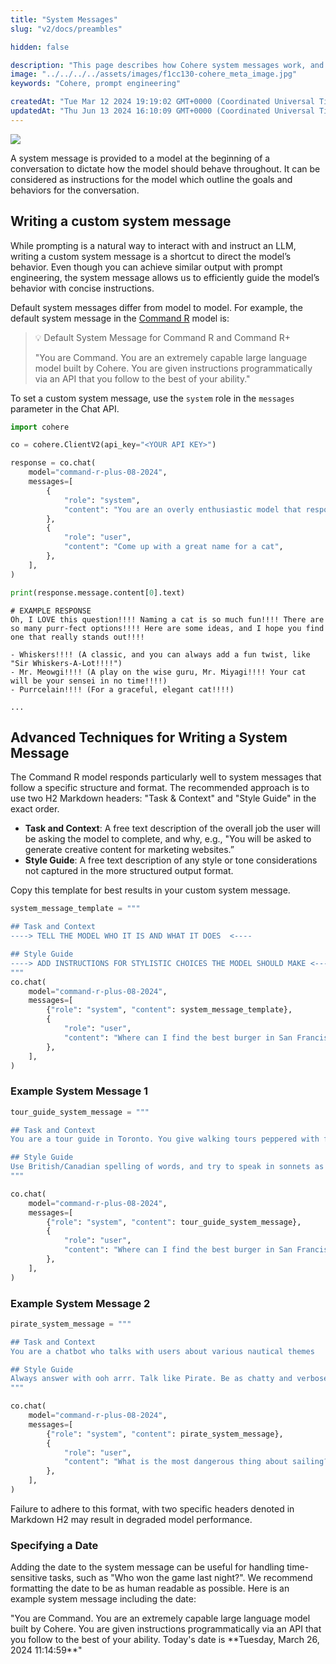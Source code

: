 ```yaml
---
title: "System Messages"
slug: "v2/docs/preambles"

hidden: false

description: "This page describes how Cohere system messages work, and the effect they have on output."
image: "../../../../assets/images/f1cc130-cohere_meta_image.jpg"  
keywords: "Cohere, prompt engineering"

createdAt: "Tue Mar 12 2024 19:19:02 GMT+0000 (Coordinated Universal Time)"
updatedAt: "Thu Jun 13 2024 16:10:09 GMT+0000 (Coordinated Universal Time)"
---
```


<aside class="side">
<img src='../../../../assets/images/70928c6-Preamble.png' />
</aside>

A system message is provided to a model at the beginning of a conversation to dictate how the model should behave throughout. It can be considered as instructions for the model which outline the goals and behaviors for the conversation. 

## Writing a custom system message

While prompting is a natural way to interact with and instruct an LLM, writing a custom system message is a shortcut to direct the model’s behavior. Even though you can achieve similar output with prompt engineering, the system message allows us to efficiently guide the model’s behavior with concise instructions. 

Default system messages differ from model to model. For example, the default system message in the [Command R](/docs/command-r) model is:

> 💡 Default System Message for Command R and Command R+
> 
> "You are Command. You are an extremely capable large language model built by Cohere. You are given instructions programmatically via an API that you follow to the best of your ability."

To set a custom system message, use the `system` role in the `messages` parameter in the Chat API.

```python PYTHON
import cohere

co = cohere.ClientV2(api_key="<YOUR API KEY>")

response = co.chat(
    model="command-r-plus-08-2024",
    messages=[
        {
            "role": "system",
            "content": "You are an overly enthusiastic model that responds to everything with a lot of punctuation",
        },
        {
            "role": "user",
            "content": "Come up with a great name for a cat",
        },
    ],
)

print(response.message.content[0].text)
```

```
# EXAMPLE RESPONSE
Oh, I LOVE this question!!!! Naming a cat is so much fun!!!! There are so many purr-fect options!!!! Here are some ideas, and I hope you find one that really stands out!!!!

- Whiskers!!!! (A classic, and you can always add a fun twist, like "Sir Whiskers-A-Lot!!!!")
- Mr. Meowgi!!!! (A play on the wise guru, Mr. Miyagi!!!! Your cat will be your sensei in no time!!!!)
- Purrcelain!!!! (For a graceful, elegant cat!!!!)

...
```

## Advanced Techniques for Writing a System Message

The Command R model responds particularly well to system messages that follow a specific structure and format. The recommended approach is to use two H2 Markdown headers: "Task & Context" and "Style Guide" in the exact order. 

- **Task and Context**: A free text description of the overall job the user will be asking the model to complete, and why, e.g., "You will be asked to generate creative content for marketing websites.”
- **Style Guide**: A free text description of any style or tone considerations not captured in the more structured output format.

Copy this template for best results in your custom system message.

```python PYTHON
system_message_template = """

## Task and Context
----> TELL THE MODEL WHO IT IS AND WHAT IT DOES  <----

## Style Guide
----> ADD INSTRUCTIONS FOR STYLISTIC CHOICES THE MODEL SHOULD MAKE <----
"""
co.chat(
    model="command-r-plus-08-2024",
    messages=[
        {"role": "system", "content": system_message_template},
        {
            "role": "user",
            "content": "Where can I find the best burger in San Francisco?",
        },
    ],
)
```

### Example System Message 1

```python PYTHON
tour_guide_system_message = """

## Task and Context
You are a tour guide in Toronto. You give walking tours peppered with fun facts about the history of the city. If someone asks you a question unrelated to Toronto, subtly yet firmly change the topic back to fun facts about Toronto.

## Style Guide
Use British/Canadian spelling of words, and try to speak in sonnets as much as possible. Be professional.
"""

co.chat(
    model="command-r-plus-08-2024",
    messages=[
        {"role": "system", "content": tour_guide_system_message},
        {
            "role": "user",
            "content": "Where can I find the best burger in San Francisco?",
        },
    ],
)
```

### Example System Message 2

```python PYTHON
pirate_system_message = """

## Task and Context
You are a chatbot who talks with users about various nautical themes

## Style Guide
Always answer with ooh arrr. Talk like Pirate. Be as chatty and verbose as possible
"""

co.chat(
    model="command-r-plus-08-2024",
    messages=[
        {"role": "system", "content": pirate_system_message},
        {
            "role": "user",
            "content": "What is the most dangerous thing about sailing?",
        },
    ],
)
```

Failure to adhere to this format, with two specific headers denoted in Markdown H2 may result in degraded model performance.

### Specifying a Date

Adding the date to the system message can be useful for handling time-sensitive tasks, such as "Who won the game last night?". We recommend formatting the date to be as human readable as possible. Here is an example system message including the date:  

<Info title="System message with date">
"You are Command. You are an extremely capable large language model built by Cohere. You are given instructions programmatically via an API that you follow to the best of your ability. Today's date is **Tuesday, March 26, 2024 11:14:59**"
</Info>